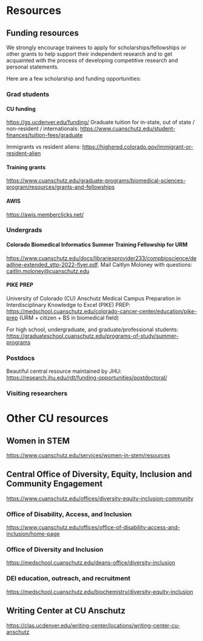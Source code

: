 # Resources

## Funding resources

We strongly encourage trainees to apply for scholarships/fellowships or other grants to help support their independent research and to get acquainted with the process of developing competitive research and personal statements.

Here are a few scholarship and funding opportunities:

### Grad students

#### CU funding

<https://gs.ucdenver.edu/funding/> Graduate tuition for in-state, out of state / non-resident / internationals: <https://www.cuanschutz.edu/student-finances/tuition-fees/graduate>

Immigrants vs resident aliens: <https://highered.colorado.gov/immigrant-or-resident-alien>

#### Training grants

<https://www.cuanschutz.edu/graduate-programs/biomedical-sciences-program/resources/grants-and-fellowships>

#### AWIS

<https://awis.memberclicks.net/>

### Undergrads

#### Colorado Biomedical Informatics Summer Training Fellowship for URM

<https://www.cuanschutz.edu/docs/librariesprovider233/compbioscience/deadline-extended_sttp-2022-flyer.pdf>. Mail Caitlyn Moloney with questions: [caitlin.moloney\@cuanschutz.edu](mailto:caitlin.moloney@cuanschutz.edu)

#### PIKE PREP

University of Colorado (CU) Anschutz Medical Campus Preparation in Interdisciplinary Knowledge to Excel (PIKE) PREP: <https://medschool.cuanschutz.edu/colorado-cancer-center/education/pike-prep> (URM + citizen + BS in biomedical field)

For high school, undergraduate, and graduate/professional students: <https://graduateschool.cuanschutz.edu/programs-of-study/summer-programs>

### Postdocs

Beautiful central resource maintained by JHU: <https://research.jhu.edu/rdt/funding-opportunities/postdoctoral/>

### Visiting researchers

# Other CU resources

## Women in STEM

<https://www.cuanschutz.edu/services/women-in-stem/resources>

## Central Office of Diversity, Equity, Inclusion and Community Engagement

<https://www.cuanschutz.edu/offices/diversity-equity-inclusion-community>

### Office of Disability, Access, and Inclusion

<https://www.cuanschutz.edu/offices/office-of-disability-access-and-inclusion/home-page>

### Office of Diversity and Inclusion

<https://medschool.cuanschutz.edu/deans-office/diversity-inclusion>

### DEI education, outreach, and recruitment

<https://medschool.cuanschutz.edu/biochemistry/diversity-equity-inclusion>

## Writing Center at CU Anschutz

<https://clas.ucdenver.edu/writing-center/locations/writing-center-cu-anschutz>
